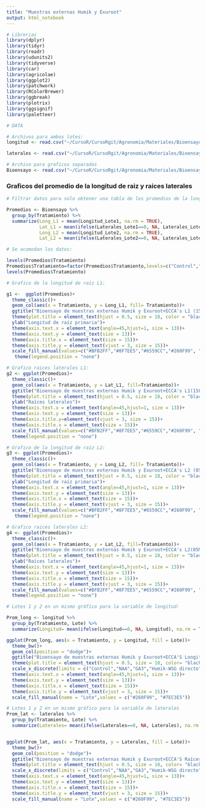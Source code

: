 ```yaml
---
title: "Muestras externas Humik y Exuroot"
output: html_notebook
---
```


```r
# Librerias
library(dplyr)
library(tidyr) 
library(readr) 
library(udunits2)
library(tidyverse)
library(car)
library(agricolae)
library(ggplot2)
library(patchwork)
library(RColorBrewer)
library(ggbreak)
library(plotrix)
library(ggsignif)
library(paletteer)

# DATA

# Archivos para ambos lotes:
longitud <- read.csv("~/CursoR/CursoRgit/Agronomia/Materiales/Bioensayo muestras externas Humik_longitud.csv")

laterales <- read.csv("~/CursoR/CursoRgit/Agronomia/Materiales/Bioensayo muestras externas Humik_laterales.csv")

# Archivo para graficos separados
Bioensayo <- read.csv("~/CursoR/CursoRgit/Agronomia/Materiales/Bioensayo muestras externas_humik.csv")
```

### Graficos del promedio de la longitud de raiz y raices laterales 

```r
# Filtrar datos para solo obtener una tabla de los promedios de la longitud de raiz para el lote 1 y 2:

Promedios <- Bioensayo %>%
  group_by(Tratamiento) %>%
  summarize(Long_L1 = mean(Longitud_Lote1, na.rm = TRUE),
            Lat_L1 = mean(ifelse(Laterales_Lote1==0, NA, Laterales_Lote1), na.rm = TRUE),
            Long_L2 = mean(Longitud_Lote2, na.rm = TRUE),
            Lat_L2 = mean(ifelse(Laterales_Lote2==0, NA, Laterales_Lote2), na.rm = TRUE))

# Se acomodan los datos:

levels(Promedios$Tratamiento)
Promedios$Tratamiento=factor(Promedios$Tratamiento,levels=c("Control","NAA","GA3","Humik-WSG directo", "Humik-WSG 1:20","Humik-WSG 1:50","Humik-WSP directo", "Humik-WSP 1:20","Humik-WSP 1:50","Humik-ONE directo","Humik-ONE 1:20","Humik-ONE 1:50", "Ful-Grow Gold 2x directo","Ful-Grow Gold 2x 1:20","Ful-Grow Gold 2x 1:50", "Exuroot+ECCA M directo", "Exuroot+ECCA M 1:20", "Exuroot+ECCA M 1:50", "Exuroot+ECCA S/M directo", "Exuroot+ECCA S/M 1:20", "Exuroot+ECCA S/M 1:50"))
levels(Promedios$Tratamiento)

# Grafico de la longitud de raíz L1:

g1 <-  ggplot(Promedios)+
  theme_classic()+
  geom_col(aes(x = Tratamiento, y = Long_L1, fill= Tratamiento))+
  ggtitle("Bioensayo de muestras externas Humik y Exuroot+ECCA's L1 (15Feb24)")+
  theme(plot.title = element_text(hjust = 0.5, size = 18, color = "black", face = "bold"))+
  ylab("Longitud de raíz primaria")+
  theme(axis.text.x = element_text(angle=45,hjust=1, size = 13))+
  theme(axis.text.y = element_text(size = 13))+
  theme(axis.title.x = element_text(size = 15))+
  theme(axis.title.y = element_text(vjust = 3, size = 15))+
  scale_fill_manual(values=c("#BFB2FF","#8F7EE5","#6559CC","#260F99", "#260F99","#260F99","#0F6B99", "#0F6B99","#0F6B99", "#7EC3E5", "#7EC3E5", "#7EC3E5","#6B990F","#6B990F","#6B990F","#A3CC51" ,"#A3CC51","#A3CC51", "#C3E58E", "#C3E58E", "#C3E58E"))+
   theme(legend.position = "none")

# Grafico raices laterales L1:
g2 <- ggplot(Promedios)+
  theme_classic()+
  geom_col(aes(x = Tratamiento, y = Lat_L1, fill=Tratamiento))+
  ggtitle("Bioensayo de muestras externas Humik y Exuroot+ECCA's L1(15Feb24)")+
  theme(plot.title = element_text(hjust = 0.5, size = 18, color = "black", face = "bold"))+
  ylab("Raíces laterales")+
  theme(axis.text.x = element_text(angle=45,hjust=1, size = 13))+
  theme(axis.text.y = element_text(size = 13))+
  theme(axis.title.y=element_text(vjust = 3, size = 15))+
  theme(axis.title.x = element_text(size = 15))+
  scale_fill_manual(values=c("#BFB2FF","#8F7EE5","#6559CC","#260F99", "#260F99","#260F99","#0F6B99", "#0F6B99","#0F6B99", "#7EC3E5", "#7EC3E5", "#7EC3E5","#6B990F","#6B990F","#6B990F","#A3CC51" ,"#A3CC51","#A3CC51", "#C3E58E", "#C3E58E", "#C3E58E"))+
  theme(legend.position = "none")

# Grafico de la longitud de raíz L2:
g3 <- ggplot(Promedios)+
  theme_classic()+
  geom_col(aes(x = Tratamiento, y = Long_L2, fill= Tratamiento))+
  ggtitle("Bioensayo de muestras externas Humik y Exuroot+ECCA's L2 (05Marzo24)")+
  theme(plot.title = element_text(hjust = 0.5, size = 18, color = "black", face = "bold"))+
  ylab("Longitud de raíz primaria")+
  theme(axis.text.x = element_text(angle=45,hjust=1, size = 13))+
  theme(axis.text.y = element_text(size = 13))+
  theme(axis.title.x = element_text(size = 15))+
  theme(axis.title.y = element_text(vjust = 3, size = 15))+
  scale_fill_manual(values=c("#BFB2FF","#8F7EE5","#6559CC","#260F99", "#260F99","#260F99","#0F6B99", "#0F6B99","#0F6B99", "#7EC3E5", "#7EC3E5", "#7EC3E5","#6B990F","#6B990F","#6B990F","#A3CC51" ,"#A3CC51","#A3CC51", "#C3E58E", "#C3E58E", "#C3E58E"))+
   theme(legend.position = "none")

# Grafico raices laterales L2:
g4 <- ggplot(Promedios)+
  theme_classic()+
  geom_col(aes(x = Tratamiento, y = Lat_L2, fill=Tratamiento))+
  ggtitle("Bioensayo de muestras externas Humik y Exuroot+ECCA's L2(05Marzo24)")+
  theme(plot.title = element_text(hjust = 0.5, size = 18, color = "black", face = "bold"))+
  ylab("Raíces laterales")+
  theme(axis.text.x = element_text(angle=45,hjust=1, size = 13))+
  theme(axis.text.y = element_text(size = 13))+
  theme(axis.title.x = element_text(size = 15))+
  theme(axis.title.y = element_text(vjust = 3, size = 15))+
  scale_fill_manual(values=c("#BFB2FF","#8F7EE5","#6559CC","#260F99", "#260F99","#260F99","#0F6B99", "#0F6B99","#0F6B99", "#7EC3E5", "#7EC3E5", "#7EC3E5","#6B990F","#6B990F","#6B990F","#A3CC51" ,"#A3CC51","#A3CC51", "#C3E58E", "#C3E58E", "#C3E58E"))+
  theme(legend.position = "none")
```

```r
# Lotes 1 y 2 en un mismo gráfico para la variable de longitud:

Prom_long <- longitud %>%
  group_by(Tratamiento, Lote) %>%
  summarize(Longitud= mean(ifelse(Longitud==0, NA, Longitud), na.rm = TRUE))

ggplot(Prom_long, aes(x = Tratamiento, y = Longitud, fill = Lote))+
  theme_bw()+
  geom_col(position = "dodge")+
  ggtitle("Bioensayo de muestras externas Humik y Exuroot+ECCA'S Longitud")+
  theme(plot.title = element_text(hjust = 0.5, size = 18, color= "black", face = "bold"))+
  scale_x_discrete(limits = c("Control","NAA","GA3","Humik-WSG directo", "Humik-WSG 1:20","Humik-WSG 1:50","Humik-WSP directo", "Humik-WSP 1:20","Humik-WSP 1:50","Humik-ONE directo","Humik-ONE 1:20","Humik-ONE 1:50", "Ful-Grow Gold 2x directo","Ful-Grow Gold 2x 1:20","Ful-Grow Gold 2x 1:50", "Exuroot+ECCA M directo", "Exuroot+ECCA M 1:20", "Exuroot+ECCA M 1:50", "Exuroot+ECCA S/M directo", "Exuroot+ECCA S/M 1:20", "Exuroot+ECCA S/M 1:50"))+
  theme(axis.text.x = element_text(angle=45,hjust=1, size = 13))+
  theme(axis.text.y = element_text(size = 13))+
  theme(axis.title.x = element_text(size = 15))+
  theme(axis.title.y = element_text(vjust = 3, size = 15))+
  scale_fill_manual(name = "Lote",values = c("#260F99", "#7EC3E5"))

# Lotes 1 y 2 en un mismo gráfico para la variable de laterales
Prom_lat <- laterales %>%
  group_by(Tratamiento, Lote) %>%
  summarize(Laterales= mean(ifelse(Laterales==0, NA, Laterales), na.rm = TRUE))


ggplot(Prom_lat, aes(x = Tratamiento, y = Laterales, fill = Lote))+
  theme_bw()+
  geom_col(position = "dodge")+
  ggtitle("Bioensayo de muestras externas Humik y Exuroot+ECCA'S Raíces laterales")+
  theme(plot.title = element_text(hjust = 0.5, size = 18, color= "black", face = "bold"))+
  scale_x_discrete(limits = c("Control","NAA","GA3","Humik-WSG directo", "Humik-WSG 1:20","Humik-WSG 1:50","Humik-WSP directo", "Humik-WSP 1:20","Humik-WSP 1:50","Humik-ONE directo","Humik-ONE 1:20","Humik-ONE 1:50", "Ful-Grow Gold 2x directo","Ful-Grow Gold 2x 1:20","Ful-Grow Gold 2x 1:50", "Exuroot+ECCA M directo", "Exuroot+ECCA M 1:20", "Exuroot+ECCA M 1:50", "Exuroot+ECCA S/M directo", "Exuroot+ECCA S/M 1:20", "Exuroot+ECCA S/M 1:50"))+
  theme(axis.text.x = element_text(angle=45,hjust=1, size = 13))+
  theme(axis.text.y = element_text(size = 13))+
  theme(axis.title.x = element_text(size = 15))+
  theme(axis.title.y = element_text(vjust = 3, size = 15))+
  scale_fill_manual(name = "Lote",values = c("#260F99", "#7EC3E5"))
```
